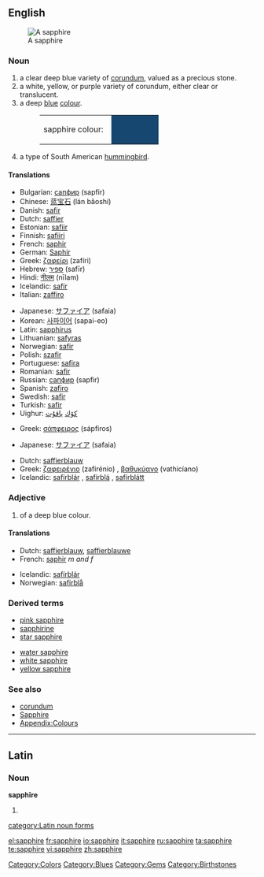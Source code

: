 ==English==
[[Image:Szafir, RPA.jpg|thumb|A sapphire]]

===Noun===
{{wikipedia}}
{{en-noun}}

# a clear deep blue variety of [[corundum]], valued as a precious stone.
# a white, yellow, or purple variety of corundum, either clear or translucent.
# a deep [[blue]] [[colour]].
#:<table><tr><td>sapphire colour: &nbsp;</td><td bgcolor="#164771" width="80">&nbsp; </td></tr></table>
# a type of South American [[hummingbird]].

====Translations====
{{trans-top|gem}}
*Bulgarian: [[сапфир]] (sapfir)
*Chinese: [[蓝]][[宝石]] (lán bǎoshí)
*Danish: [[safir]] {{c}}
*Dutch: [[saffier]] {{m}}
*Estonian: [[safiir]]
*Finnish: [[safiiri]]
*French: [[saphir]] {{m}}
*German: [[Saphir]]
*Greek: [[ζαφείρι]] (zafíri) {{n}}
*Hebrew: [[ספיר]] (safīr)
*Hindi: [[नीलम]] (nīlam) {{m}}
*Icelandic: [[safír]] {{m}}
*Italian: [[zaffiro]] {{m}}
{{trans-mid}}
*Japanese: [[サファイア]] (safaia)
*Korean: [[사파이어]] (sapai-eo)
*Latin: [[sapphirus]] {{f}}
*Lithuanian: [[safyras]]
*Norwegian: [[safir]]
*Polish: [[szafir]] {{m}}
*Portuguese: [[safira]] {{f}}
*Romanian: [[safir]]
*Russian: [[сапфир]] (sapfir) {{m}}
*Spanish: [[zafiro]] {{m}}
*Swedish: [[safir]] {{c}}
*Turkish: [[safir]]
*Uighur: [[كۆك]] [[ياقۇت]]
{{trans-bottom}}

{{trans-top|corundum}}
*Greek: [[σάπφειρος]] (sápfiros) {{m}}
{{trans-mid}}
*Japanese: [[サファイア]] (safaia)
{{trans-bottom}}

{{trans-top|colour}}
*Dutch: [[saffierblauw]] {{n}}
*Greek: [[ζαφειρένιο]] (zafirénio) {{n}}, [[βαθυκύανο]] (vathicíano) {{n}}
*Icelandic: [[safírblár]] {{m}}, [[safírblá]] {{f}}, [[safírblátt]] {{n}}
{{trans-mid}}
{{trans-bottom}}

{{trans-top|type of hummingbird}}
{{trans-mid}}
{{trans-bottom}}

===Adjective===
{{en-adj-more}}

# of a deep blue colour.

====Translations====
{{trans-top|colour}}
*Dutch: [[saffierblauw]], [[saffierblauwe]]
*French: [[saphir]] ''m and f''
{{trans-mid}}
*Icelandic: [[safírblár]]
*Norwegian: [[safirblå]]
{{trans-bottom}}

===Derived terms===
{{top}}
*[[pink sapphire]]
*[[sapphirine]]
*[[star sapphire]]
{{mid}}
*[[water sapphire]]
*[[white sapphire]]
*[[yellow sapphire]]
{{bottom}}

===See also===
*[[corundum]]
*[[Sapphire]]
*[[Wiktionary_Appendix:Colours|Appendix:Colours]]

[[Category:Colors]]
[[Category:Blues]]
[[Category:Gems]]
[[Category:Birthstones]]

----

==Latin==
===Noun===
'''sapphīre''' {{f}}
# {{inflection of|sapphirus#Latin|sapphīrus|voc|s}}

[[category:Latin noun forms]]

[[el:sapphire]]
[[fr:sapphire]]
[[io:sapphire]]
[[it:sapphire]]
[[ru:sapphire]]
[[ta:sapphire]]
[[te:sapphire]]
[[vi:sapphire]]
[[zh:sapphire]]